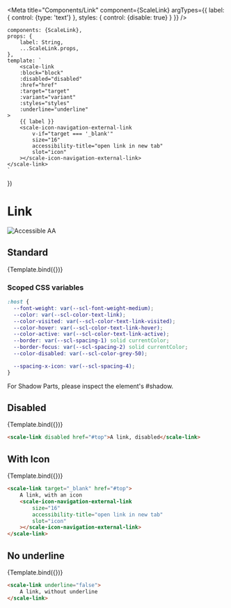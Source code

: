 
<Meta
    title="Components/Link"
    component={ScaleLink}
    argTypes={{
        label: {
            control: {type: 'text'}
        },
        styles: {
            control: {disable: true}
        }
    }}
/>

    components: {ScaleLink},
    props: {
        label: String,
        ...ScaleLink.props,
    },
    template: `
        <scale-link
        :block="block"
        :disabled="disabled"
        :href="href"
        :target="target"
        :variant="variant"
        :styles="styles"
        :underline="underline"
    >
        {{ label }}
        <scale-icon-navigation-external-link
            v-if="target === '_blank'"
            size="16"
            accessibility-title="open link in new tab"
            slot="icon"
        ></scale-icon-navigation-external-link>
    </scale-link>
    `
})

<div style={{display: 'inline-flex', alignItems: 'center', justifyContent: 'space-between', width: '100%'}}>
    <h1>Link</h1>
    <img src="assets/aa.png" alt="Accessible AA" />
</div>

## Standard

<Canvas withSource="none">
    <Story
        name="Standard"
        args={{
            label: 'A link',
            href: '#top'
        }}>
        {Template.bind({})}
    </Story>
</Canvas>

<ArgsTable story="Standard"/>

### Scoped CSS variables

```css
:host {
  --font-weight: var(--scl-font-weight-medium);
  --color: var(--scl-color-text-link);
  --color-visited: var(--scl-color-text-link-visited);
  --color-hover: var(--scl-color-text-link-hover);
  --color-active: var(--scl-color-text-link-active);
  --border: var(--scl-spacing-1) solid currentColor;
  --border-focus: var(--scl-spacing-2) solid currentColor;
  --color-disabled: var(--scl-color-grey-50);

  --spacing-x-icon: var(--scl-spacing-4);
}
```

For Shadow Parts, please inspect the element's #shadow.

## Disabled

<Canvas withSource="none">
    <Story
        name="Disabled"
        args={{
            label: 'A link, disabled',
            disabled: true,
            href: '#top'
        }}
    >
    {Template.bind({})}
    </Story>
</Canvas>

```html
<scale-link disabled href="#top">A link, disabled</scale-link>
```


## With Icon

<Canvas withSource="none">
    <Story
        name="With Icon"
        args={{
            label: 'A link, with an icon',
            href: '#top',
            target: '_blank'
        }}>
        {Template.bind({})}
    </Story>
</Canvas>

```html
<scale-link target="_blank" href="#top">
    A link, with an icon
    <scale-icon-navigation-external-link
        size="16"
        accessibility-title="open link in new tab"
        slot="icon"
    ></scale-icon-navigation-external-link>
</scale-link>
```

## No underline

<Canvas withSource="none">
    <Story
        name="No underline"
        args={{
            label: 'A link, with an icon',
            underline: false,
        }}>
        {Template.bind({})}
    </Story>
</Canvas>

```html
<scale-link underline="false">
    A link, without underline
</scale-link>
```



